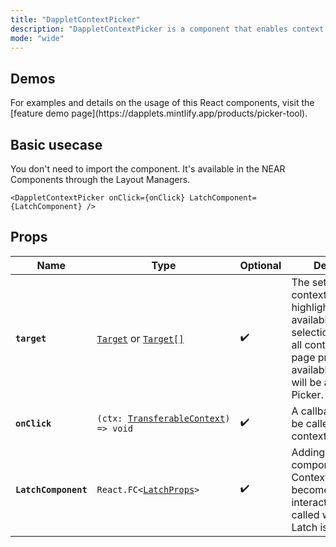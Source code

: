 ```yaml
---
title: "DappletContextPicker"
description: "DappletContextPicker is a component that enables context picking mode, provides latches for specific contexts, and onClick callback functions."
mode: "wide"
---
```


## Demos

<Tip>
  For examples and details on the usage of this React components, visit the [feature demo page](https://dapplets.mintlify.app/products/picker-tool).
</Tip>

## Basic usecase

You don't need to import the component. It's available in the NEAR Components through the Layout Managers.

`<DappletContextPicker onClick={onClick} LatchComponent={LatchComponent} />`

## Props

| Name                 | Type                                                                                                                                   | Optional | Description                                                                                                                                                                         |
| -------------------- | -------------------------------------------------------------------------------------------------------------------------------------- | -------- | ----------------------------------------------------------------------------------------------------------------------------------------------------------------------------------- |
| **`target`**         | [`Target`](https://dapplets.mintlify.app/api-references/target) or [`Target[]`](https://dapplets.mintlify.app/api-references/target) | ✔️       | The set of target contexts that will be highlighted and available for selection. By default, all contexts on the page provided by the available adapters will be active for Picker. |
| **`onClick`**        | `(ctx: `[`TransferableContext`](https://docs.apps.dapplets.org/docs/api/transferable-context)`) => void`                               | ✔️       | A callback that will be called when the context is clicked.                                                                                                                         |
| **`LatchComponent`** | `React.FC<`[`LatchProps`](https://docs.apps.dapplets.org/docs/api/latch-props)`>`                                                      | ✔️       | Adding a Latch component. Contexts with Latch become interactive. `onClick` is called when the Latch is clicked.                                                                    |

##